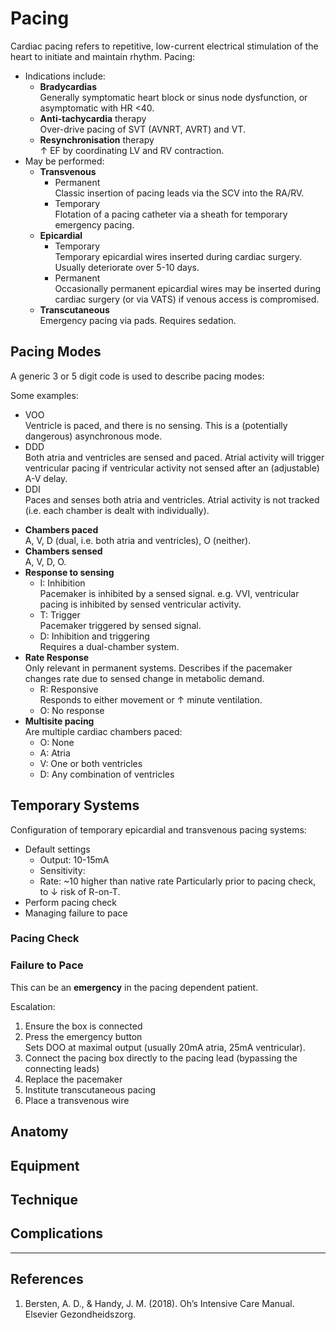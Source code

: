 # Pacing

Cardiac pacing refers to repetitive, low-current electrical stimulation of the heart to initiate and maintain rhythm. Pacing:

* Indications include:
	* **Bradycardias**\
	Generally symptomatic heart block or sinus node dysfunction, or asymptomatic with HR <40.
	* **Anti-tachycardia** therapy\
	Over-drive pacing of SVT (AVNRT, AVRT) and VT.
	* **Resynchronisation** therapy\
	↑ EF by coordinating LV and RV contraction.
* May be performed:
	* **Transvenous**
		* Permanent\
		Classic insertion of pacing leads via the SCV into the RA/RV.
		* Temporary\
		Flotation of a pacing catheter via a sheath for temporary emergency pacing.
	* **Epicardial**
		* Temporary\
		Temporary epicardial wires inserted during cardiac surgery. Usually deteriorate over 5-10 days.
		* Permanent\
		Occasionally permanent epicardial wires may be inserted during cardiac surgery (or via VATS) if venous access is compromised. 
	* **Transcutaneous**\
	Emergency pacing via pads. Requires sedation.

## Pacing Modes

A generic 3 or 5 digit code is used to describe pacing modes:

:::column-margin
Some examples:

* VOO\
Ventricle is paced, and there is no sensing. This is a (potentially dangerous) asynchronous mode.
* DDD\
Both atria and ventricles are sensed and paced. Atrial activity will trigger ventricular pacing if ventricular activity not sensed after an (adjustable) A-V delay.
* DDI\
Paces and senses both atria and ventricles. Atrial activity is not tracked (i.e. each chamber is dealt with individually).
:::

* **Chambers paced**\
A, V, D (dual, i.e. both atria and ventricles), O (neither).
* **Chambers sensed**\
A, V, D, O.
* **Response to sensing**
	* I: Inhibition\
	Pacemaker is inhibited by a sensed signal. e.g. VVI, ventricular pacing is inhibited by sensed ventricular activity.
	* T: Trigger\
	Pacemaker triggered by sensed signal.
	* D: Inhibition and triggering\
	Requires a dual-chamber system.
* **Rate Response**\
Only relevant in permanent systems. Describes if the pacemaker changes rate due to sensed change in metabolic demand.
	* R: Responsive\
	Responds to either movement or ↑ minute ventilation.
	* O: No response
* **Multisite pacing**\
Are multiple cardiac chambers paced:
	* O: None
	* A: Atria
	* V: One or both ventricles
	* D: Any combination of ventricles

## Temporary Systems

Configuration of temporary epicardial and transvenous pacing systems:

* Default settings
	* Output: 10-15mA
	* Sensitivity:
	* Rate: ~10 higher than native rate
	Particularly prior to pacing check, to ↓ risk of R-on-T.
* Perform pacing check
* Managing failure to pace


### Pacing Check


### Failure to Pace

:::danger
This can be an **emergency** in the pacing dependent patient.
:::

Escalation:

1. Ensure the box is connected
2. Press the emergency button\
Sets DOO at maximal output (usually 20mA atria, 25mA ventricular).
3. Connect the pacing box directly to the pacing lead (bypassing the connecting leads)
4. Replace the pacemaker
5. Institute transcutaneous pacing
6. Place a transvenous wire


## Anatomy

## Equipment

## Technique

## Complications


---

## References

1. Bersten, A. D., & Handy, J. M. (2018). Oh’s Intensive Care Manual. Elsevier Gezondheidszorg.